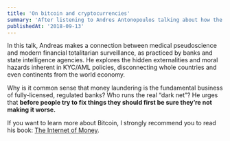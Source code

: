 ```yaml
---
title: 'On bitcoin and cryptocurrencies'
summary: 'After listening to Andres Antonopoulos talking about how the finalcial system works your thoughts about money and cryptocurrencies would never be the same.'
publishedAt: '2018-09-13'
---
```


In this talk, Andreas makes a connection between medical pseudoscience and modern financial totalitarian surveillance, as practiced by banks and state intelligence agencies. He explores the hidden externalities and moral hazards inherent in KYC/AML policies, disconnecting whole countries and even continents from the world economy.

Why is it common sense that money laundering is the fundamental business of fully-licensed, regulated banks? Who runs the real “dark net”? He urges that **before people try to fix things they should first be sure they’re not making it worse.**

<YouTube youTubeId="n4F-h4xuXMk" />

If you want to learn more about Bitcoin, I strongly recommend you to read his book: [The Internet of Money](https://www.goodreads.com/book/show/31869077-the-internet-of-money).
